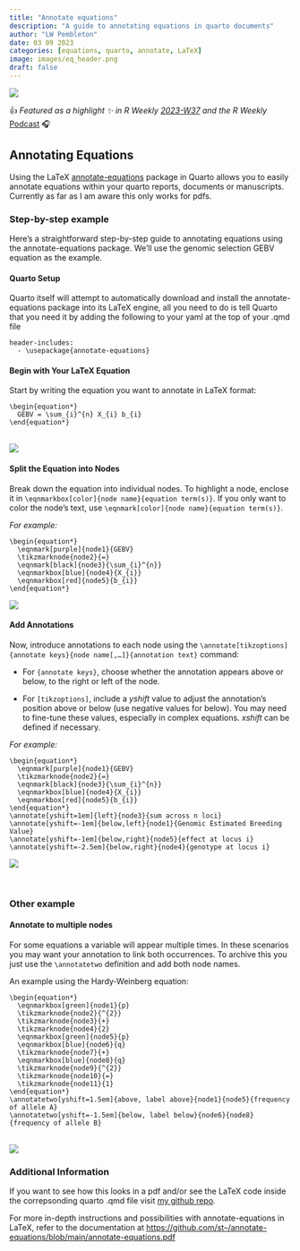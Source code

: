 ```yaml
---
title: "Annotate equations"
description: "A guide to annotating equations in quarto documents"
author: "LW Pembleton"
date: 03 09 2023
categories: [equations, quarto, annotate, LaTeX]
image: images/eq_header.png
draft: false
---
```


![](images/eq_header.png)

👍 *Featured as a highlight ✨ in R Weekly [2023-W37](https://rweekly.org/2023-W37.html) and the R Weekly* [Podcast](https://rweekly.fireside.fm/137) 🎧

## Annotating Equations

Using the LaTeX [annotate-equations](https://github.com/st--/annotate-equations) package in Quarto allows you to easily annotate equations within your quarto reports, documents or manuscripts. Currently as far as I am aware this only works for pdfs.

### Step-by-step example

Here's a straightforward step-by-step guide to annotating equations using the annotate-equations package. We'll use the genomic selection GEBV equation as the example.

#### Quarto Setup

Quarto itself will attempt to automatically download and install the annotate-equations package into its LaTeX engine, all you need to do is tell Quarto that you need it by adding the following to your yaml at the top of your .qmd file

```         
header-includes:
  - \usepackage{annotate-equations}
```

#### Begin with Your LaTeX Equation

Start by writing the equation you want to annotate in LaTeX format:

```         
\begin{equation*}
  GEBV = \sum_{i}^{n} X_{i} b_{i}
\end{equation*}
```

\
![](images/gebv_1.png)

#### Split the Equation into Nodes

Break down the equation into individual nodes. To highlight a node, enclose it in `\eqnmarkbox[color]{node name}{equation term(s)}`. If you only want to color the node's text, use `\eqnmark[color]{node name}{equation term(s)}`.

*For example:*

```         
\begin{equation*}
  \eqnmark[purple]{node1}{GEBV}
  \tikzmarknode{node2}{=}
  \eqnmark[black]{node3}{\sum_{i}^{n}}
  \eqnmarkbox[blue]{node4}{X_{i}}
  \eqnmarkbox[red]{node5}{b_{i}}
\end{equation*} 
```

![](images/gebv_2.png)\

#### Add Annotations

Now, introduce annotations to each node using the `\annotate[tikzoptions]{annotate keys}{node name[,…]}{annotation text}` command:

-   For `{annotate keys}`, choose whether the annotation appears above or below, to the right or left of the node.

-   For `[tikzoptions]`, include a *yshift* value to adjust the annotation's position above or below (use negative values for below). You may need to fine-tune these values, especially in complex equations. *xshift* can be defined if necessary.

*For example:*

```         
\begin{equation*}
  \eqnmark[purple]{node1}{GEBV}
  \tikzmarknode{node2}{=}
  \eqnmark[black]{node3}{\sum_{i}^{n}}
  \eqnmarkbox[blue]{node4}{X_{i}}
  \eqnmarkbox[red]{node5}{b_{i}}
\end{equation*}
\annotate[yshift=1em]{left}{node3}{sum across n loci} 
\annotate[yshift=-1em]{below,left}{node1}{Genomic Estimated Breeding Value} 
\annotate[yshift=-1em]{below,right}{node5}{effect at locus i} 
\annotate[yshift=-2.5em]{below,right}{node4}{genotype at locus i}
```

![](images/gebv_3.png)\

\

### Other example

#### Annotate to multiple nodes

For some equations a variable will appear multiple times. In these scenarios you may want your annotation to link both occurrences. To archive this you just use the `\annotatetwo` definition and add both node names.

An example using the Hardy-Weinberg equation:\

```         
\begin{equation*}
  \eqnmarkbox[green]{node1}{p}
  \tikzmarknode{node2}{^{2}}
  \tikzmarknode{node3}{+}
  \tikzmarknode{node4}{2}
  \eqnmarkbox[green]{node5}{p}
  \eqnmarkbox[blue]{node6}{q}
  \tikzmarknode{node7}{+}
  \eqnmarkbox[blue]{node8}{q}
  \tikzmarknode{node9}{^{2}}
  \tikzmarknode{node10}{=}
  \tikzmarknode{node11}{1}
\end{equation*}
\annotatetwo[yshift=1.5em]{above, label above}{node1}{node5}{frequency of allele A} 
\annotatetwo[yshift=-1.5em]{below, label below}{node6}{node8}{frequency of allele B} 
```

\
![](images/eq2.png)

### Additional Information

If you want to see how this looks in a pdf and/or see the LaTeX code inside the correpsonding quarto .qmd file visit [my github repo](https://github.com/lpembleton/annotate-equations).

For more in-depth instructions and possibilities with annotate-equations in LaTeX, refer to the documentation at [https://github.com/st--/annotate-equations/blob/main/annotate-equations.pdf](https://github.com/st--/annotate-equations/blob/main/annotate-equations.pdf)
